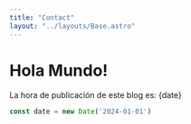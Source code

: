 ```yaml
---
title: "Contact"
layout: "../layouts/Base.astro"
---
```



# Hola Mundo!

La hora de publicación de este blog es: {date}

```jsx
const date = new Date('2024-01-01')
```

